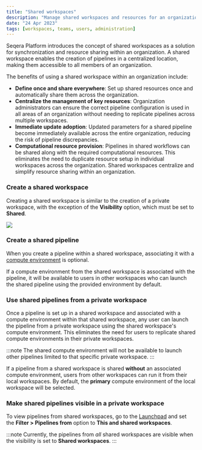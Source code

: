 ```yaml
---
title: "Shared workspaces"
description: "Manage shared workspaces and resources for an organization in Seqera Platform."
date: "24 Apr 2023"
tags: [workspaces, teams, users, administration]
---
```


Seqera Platform introduces the concept of shared workspaces as a solution for synchronization and resource sharing within an organization. A shared workspace enables the creation of pipelines in a centralized location, making them accessible to all members of an organization.

The benefits of using a shared workspace within an organization include:

- **Define once and share everywhere**: Set up shared resources once and automatically share them across the organization.
- **Centralize the management of key resources**: Organization administrators can ensure the correct pipeline configuration is used in all areas of an organization without needing to replicate pipelines across multiple workspaces.
- **Immediate update adoption**: Updated parameters for a shared pipeline become immediately available across the entire organization, reducing the risk of pipeline discrepancies.
- **Computational resource provision**: Pipelines in shared workflows can be shared along with the required computational resources. This eliminates the need to duplicate resource setup in individual workspaces across the organization. Shared workspaces centralize and simplify resource sharing within an organization.

### Create a shared workspace

Creating a shared workspace is similar to the creation of a private workspace, with the exception of the **Visibility** option, which must be set to **Shared**.

![](./_images/shared_visibility.png)

### Create a shared pipeline

When you create a pipeline within a shared workspace, associating it with a [compute environment](../compute-envs/overview.mdx) is optional.

If a compute environment from the shared workspace is associated with the pipeline, it will be available to users in other workspaces who can launch the shared pipeline using the provided environment by default.

### Use shared pipelines from a private workspace

Once a pipeline is set up in a shared workspace and associated with a compute environment within that shared workspace, any user can launch the pipeline from a private workspace using the shared workspace's compute environment. This eliminates the need for users to replicate shared compute environments in their private workspaces.

:::note
The shared compute environment will not be available to launch other pipelines limited to that specific private workspace.
:::

If a pipeline from a shared workspace is shared **without** an associated compute environment, users from other workspaces can run it from their local workspaces. By default, the **primary** compute environment of the local workspace will be selected.

### Make shared pipelines visible in a private workspace

To view pipelines from shared workspaces, go to the [Launchpad](../launch/launchpad.mdx) and set the **Filter > Pipelines from** option to **This and shared workspaces**.

:::note
Currently, the pipelines from _all_ shared workspaces are visible when the visibility is set to **Shared workspaces**.
:::
